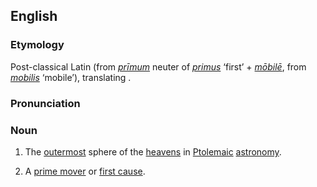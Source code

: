 ==English==
===Etymology===
Post-classical Latin (from {{L.}} ''[[primum|prīmum]]'' neuter of ''[[primus]]'' ‘first’ + ''[[mobile#Latin|mōbilē]]'', from ''[[mobilis]]'' ‘mobile’), translating {{Ar.}}.

===Pronunciation===
{{IPA|/ˌpɹaɪməm ˈməʊbɪli/}}

===Noun===
{{en-noun|-}}

# {{historical}} The [[outermost]] sphere of the [[heavens]] in [[Ptolemaic]] [[astronomy]].
# {{context|theology|philosophy}} A [[prime mover]] or [[first cause]].